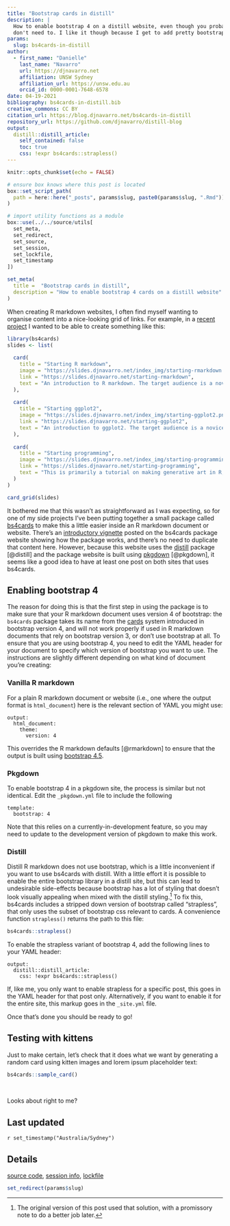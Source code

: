 ```yaml
---
title: "Bootstrap cards in distill"
description: |
  How to enable bootstrap 4 on a distill website, even though you probably 
  don't need to. I like it though because I get to add pretty bootstrap cards
params:
  slug: bs4cards-in-distill
author:
  - first_name: "Danielle"
    last_name: "Navarro"
    url: https://djnavarro.net
    affiliation: UNSW Sydney
    affiliation_url: https://unsw.edu.au
    orcid_id: 0000-0001-7648-6578
date: 04-19-2021
bibliography: bs4cards-in-distill.bib
creative_commons: CC BY
citation_url: https://blog.djnavarro.net/bs4cards-in-distill
repository_url: https://github.com/djnavarro/distill-blog
output:
  distill::distill_article:
    self_contained: false
    toc: true
    css: !expr bs4cards::strapless()
---
```



<!--------------- my typical setup ----------------->

```r
knitr::opts_chunk$set(echo = FALSE)
```

```r
# ensure box knows where this post is located
box::set_script_path(
  path = here::here("_posts", params$slug, paste0(params$slug, ".Rmd"))
)

# import utility functions as a module
box::use(../../source/utils[
  set_meta, 
  set_redirect, 
  set_source, 
  set_session,
  set_lockfile,
  set_timestamp
])
```

```r
set_meta(
  title =  "Bootstrap cards in distill", 
  description = "How to enable bootstrap 4 cards on a distill website"
)
```


<!--------------- post begins here ----------------->


When creating R markdown websites, I often find myself wanting to organise content into a nice-looking grid of links. For example, in a [recent project](https://slides.djnavarro.net/) I wanted to be able to create something like this:

```r
library(bs4cards)
slides <- list(
  
  card(
    title = "Starting R markdown",
    image = "https://slides.djnavarro.net/index_img/starting-rmarkdown.png",
    link = "https://slides.djnavarro.net/starting-rmarkdown",
    text = "An introduction to R markdown. The target audience is a novice R user with no previous experience with markdown."
  ),
  
  card(
    title = "Starting ggplot2",
    image = "https://slides.djnavarro.net/index_img/starting-ggplot2.png",
    link = "https://slides.djnavarro.net/starting-ggplot2",
    text = "An introduction to ggplot2. The target audience is a novice user with no previous experience with R or ggplot2."
  ),
  
  card(
    title = "Starting programming",
    image = "https://slides.djnavarro.net/index_img/starting-programming.png",
    link = "https://slides.djnavarro.net/starting-programming",
    text = "This is primarily a tutorial on making generative art in R, but in doing so introduces core programming constructs and data structures."
  )
)

card_grid(slides)
```

It bothered me that this wasn't as straightforward as I was expecting, so for one of my side projects I've been putting together a small package called [bs4cards](https://bs4cards.djnavarro.net) to make this a little easier inside an R markdown document or website. There's an [introductory vignette](https://bs4cards.djnavarro.net/articles/introduction.html) posted on the bs4cards package website showing how the package works, and there's no need to duplicate that content here. However, because this website uses the [distill](https://rstudio.github.io/distill/) package [@distill] and the package website is built using [pkgdown](https://pkgdown.r-lib.org/) [@pkgdown], it seems like a good idea to have at least one post on both sites that uses bs4cards. 


## Enabling bootstrap 4

The reason for doing this is that the first step in using the package is to make sure that your R markdown document uses version 4 of bootstrap: the `bs4cards` package takes its name from the [cards](https://getbootstrap.com/docs/4.5/components/card/) system introduced in bootstrap version 4, and will not work properly if used in R markdown documents that rely on bootstrap version 3, or don't use bootstrap at all. To ensure that you are using bootstrap 4, you need to edit the YAML header for your document to specify which version of bootstrap you want to use. The instructions are slightly different depending on what kind of document you're creating:

### Vanilla R markdown

For a plain R markdown document or website (i.e., one where the output format is `html_document`) here is the relevant section of YAML you might use:

```
output:
  html_document:
    theme:
      version: 4
```

This overrides the R markdown defaults [@rmarkdown] to ensure that the output is built using [bootstrap 4.5](https://getbootstrap.com/docs/4.5/getting-started/introduction/). 

### Pkgdown

To enable bootstrap 4 in a pkgdown site, the process is similar but not identical. Edit the `_pkgdown.yml` file to include the following

```
template:
  bootstrap: 4
```

Note that this relies on a currently-in-development feature, so you may need to update to the development version of pkgdown to make this work.


### Distill

Distill R markdown does not use bootstrap, which is a little inconvenient if you want to use bs4cards with distill. With a little effort it is possible to enable the entire bootstrap library in a distill site, but this can lead to undesirable side-effects because bootstrap has a lot of styling that doesn't look visually appealing when mixed with the distill styling.^[The original version of this post used that solution, with a promissory note to do a better job later.] To fix this, bs4cards includes a stripped down version of bootstrap called "strapless", that only uses the subset of bootstrap css relevant to cards. A convenience function `strapless()` returns the path to this file:

```r
bs4cards::strapless()
```

To enable the strapless variant of bootstrap 4, add the following lines to your YAML header:

```
output:
  distill::distill_article:
    css: !expr bs4cards::strapless()
```

If, like me, you only want to enable strapless for a specific post, this goes in the YAML header for that post only. Alternatively, if you want to enable it for the entire site, this markup goes in the `_site.yml` file.

Once that's done you should be ready to go!

## Testing with kittens

Just to make certain, let's check that it does what we want by generating a random card using kitten images and lorem ipsum placeholder text:

```r
bs4cards::sample_card()
```

<br>

Looks about right to me?



<!--------------- appendices go here ----------------->

## Last updated {.appendix}

`r set_timestamp("Australia/Sydney")`

## Details {.appendix}

[source code](`r set_source(params$slug)`), [session info](`r set_session(params$slug)`), [lockfile](`r set_lockfile(params$slug)`)


<!--------------- miscellanea ----------------->

```r
set_redirect(params$slug)
```


